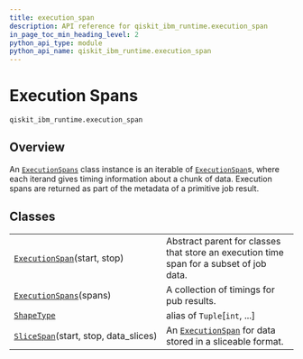 ```yaml
---
title: execution_span
description: API reference for qiskit_ibm_runtime.execution_span
in_page_toc_min_heading_level: 2
python_api_type: module
python_api_name: qiskit_ibm_runtime.execution_span
---
```


<span id="execution-spans-qiskit-ibm-runtime-execution-span" />

<span id="module-qiskit_ibm_runtime.execution_span" />

# Execution Spans

<span id="module-qiskit_ibm_runtime.execution_span" />

`qiskit_ibm_runtime.execution_span`

## Overview

An [`ExecutionSpans`](qiskit_ibm_runtime.execution_span.ExecutionSpans "qiskit_ibm_runtime.execution_span.ExecutionSpans") class instance is an iterable of [`ExecutionSpan`](qiskit_ibm_runtime.execution_span.ExecutionSpan "qiskit_ibm_runtime.execution_span.ExecutionSpan")s, where each iterand gives timing information about a chunk of data. Execution spans are returned as part of the metadata of a primitive job result.

## Classes

|                                                                                                                                     |                                                                                                                                                                |
| ----------------------------------------------------------------------------------------------------------------------------------- | -------------------------------------------------------------------------------------------------------------------------------------------------------------- |
| [`ExecutionSpan`](qiskit_ibm_runtime.execution_span.ExecutionSpan "qiskit_ibm_runtime.execution_span.ExecutionSpan")(start, stop)   | Abstract parent for classes that store an execution time span for a subset of job data.                                                                        |
| [`ExecutionSpans`](qiskit_ibm_runtime.execution_span.ExecutionSpans "qiskit_ibm_runtime.execution_span.ExecutionSpans")(spans)      | A collection of timings for pub results.                                                                                                                       |
| [`ShapeType`](qiskit_ibm_runtime.execution_span.ShapeType "qiskit_ibm_runtime.execution_span.ShapeType")                            | alias of `Tuple`\[`int`, ...]                                                                                                                                  |
| [`SliceSpan`](qiskit_ibm_runtime.execution_span.SliceSpan "qiskit_ibm_runtime.execution_span.SliceSpan")(start, stop, data\_slices) | An [`ExecutionSpan`](qiskit_ibm_runtime.execution_span.ExecutionSpan "qiskit_ibm_runtime.execution_span.ExecutionSpan") for data stored in a sliceable format. |

